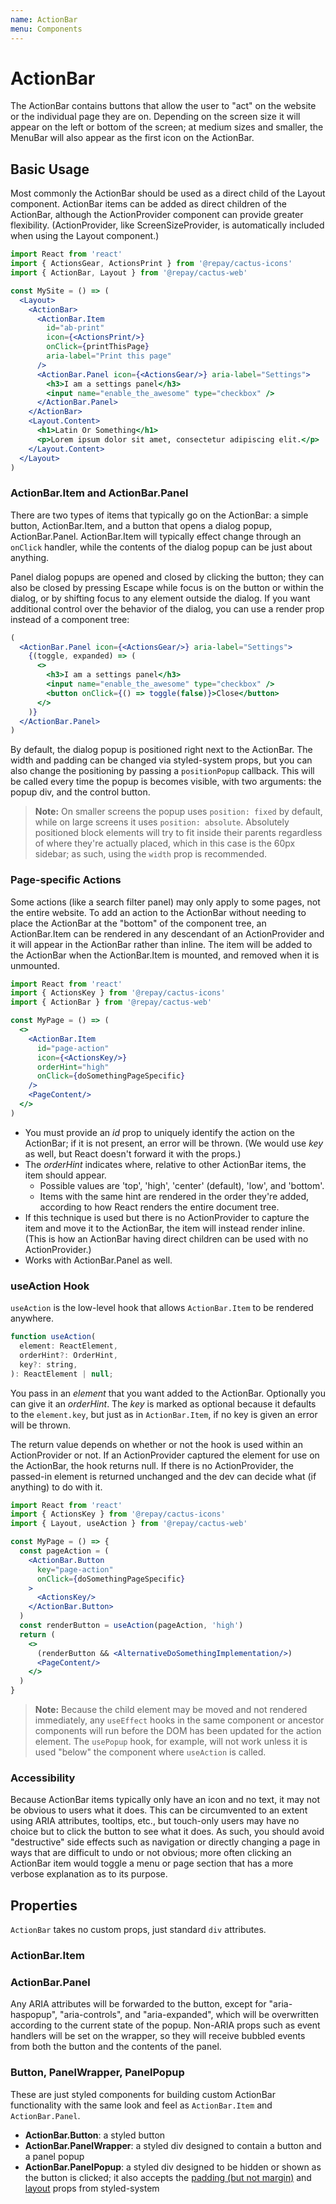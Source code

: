 ```yaml
---
name: ActionBar
menu: Components
---
```



# ActionBar

The ActionBar contains buttons that allow the user to "act" on the website or the individual page they are on. Depending on the screen size it will appear on the left or bottom of the screen; at medium sizes and smaller, the MenuBar will also appear as the first icon on the ActionBar.

## Basic Usage

Most commonly the ActionBar should be used as a direct child of the Layout component. ActionBar items can be added as direct children of the ActionBar, although the ActionProvider component can provide greater flexibility. (ActionProvider, like ScreenSizeProvider, is automatically included when using the Layout component.)

```jsx
import React from 'react'
import { ActionsGear, ActionsPrint } from '@repay/cactus-icons'
import { ActionBar, Layout } from '@repay/cactus-web'

const MySite = () => (
  <Layout>
    <ActionBar>
      <ActionBar.Item
        id="ab-print"
        icon={<ActionsPrint/>}
        onClick={printThisPage}
        aria-label="Print this page"
      />
      <ActionBar.Panel icon={<ActionsGear/>} aria-label="Settings">
        <h3>I am a settings panel</h3>
        <input name="enable_the_awesome" type="checkbox" />
      </ActionBar.Panel>
    </ActionBar>
    <Layout.Content>
      <h1>Latin Or Something</h1>
      <p>Lorem ipsum dolor sit amet, consectetur adipiscing elit.</p>
    </Layout.Content>
  </Layout>
)
```

### ActionBar.Item and ActionBar.Panel

There are two types of items that typically go on the ActionBar: a simple button, ActionBar.Item, and a button that opens a dialog popup, ActionBar.Panel. ActionBar.Item will typically effect change through an `onClick` handler, while the contents of the dialog popup can be just about anything.

Panel dialog popups are opened and closed by clicking the button; they can also be closed by pressing Escape while focus is on the button or within the dialog, or by shifting focus to any element outside the dialog. If you want additional control over the behavior of the dialog, you can use a render prop instead of a component tree:

```jsx
(
  <ActionBar.Panel icon={<ActionsGear/>} aria-label="Settings">
    {(toggle, expanded) => (
      <>
        <h3>I am a settings panel</h3>
        <input name="enable_the_awesome" type="checkbox" />
        <button onClick={() => toggle(false)}>Close</button>
      </>
    )}
  </ActionBar.Panel>
)
```

By default, the dialog popup is positioned right next to the ActionBar. The width and padding can be changed via styled-system props, but you can also change the positioning by passing a `positionPopup` callback. This will be called every time the popup is becomes visible, with two arguments: the popup div, and the control button.

> **Note:** On smaller screens the popup uses `position: fixed` by default, while on large screens it uses `position: absolute`. Absolutely positioned block elements will try to fit inside their parents regardless of where they're actually placed, which in this case is the 60px sidebar; as such, using the `width` prop is recommended.

### Page-specific Actions

Some actions (like a search filter panel) may only apply to some pages, not the entire website. To add an action to the ActionBar without needing to place the ActionBar at the "bottom" of the component tree, an ActionBar.Item can be rendered in any descendant of an ActionProvider and it will appear in the ActionBar rather than inline. The item will be added to the ActionBar when the ActionBar.Item is mounted, and removed when it is unmounted.

```jsx
import React from 'react'
import { ActionsKey } from '@repay/cactus-icons'
import { ActionBar } from '@repay/cactus-web'

const MyPage = () => (
  <>
    <ActionBar.Item
      id="page-action"
      icon={<ActionsKey/>}
      orderHint="high"
      onClick={doSomethingPageSpecific}
    />
    <PageContent/>
  </>
)
```

- You must provide an _id_ prop to uniquely identify the action on the ActionBar; if it is not present, an error will be thrown. (We would use _key_ as well, but React doesn't forward it with the props.)
- The _orderHint_ indicates where, relative to other ActionBar items, the item should appear.
  - Possible values are 'top', 'high', 'center' (default), 'low', and 'bottom'.
  - Items with the same hint are rendered in the order they're added, according to how React renders the entire document tree.
- If this technique is used but there is no ActionProvider to capture the item and move it to the ActionBar, the item will instead render inline. (This is how an ActionBar having direct children can be used with no ActionProvider.)
- Works with ActionBar.Panel as well.

### useAction Hook

`useAction` is the low-level hook that allows `ActionBar.Item` to be rendered anywhere.

```js
function useAction(
  element: ReactElement,
  orderHint?: OrderHint,
  key?: string,
): ReactElement | null;
```

You pass in an _element_ that you want added to the ActionBar. Optionally you can give it an _orderHint_. The _key_ is marked as optional because it defaults to the `element.key`, but just as in `ActionBar.Item`, if no key is given an error will be thrown.

The return value depends on whether or not the hook is used within an ActionProvider or not. If an ActionProvider captured the element for use on the ActionBar, the hook returns null. If there is no ActionProvider, the passed-in element is returned unchanged and the dev can decide what (if anything) to do with it.

```jsx
import React from 'react'
import { ActionsKey } from '@repay/cactus-icons'
import { Layout, useAction } from '@repay/cactus-web'

const MyPage = () => {
  const pageAction = (
    <ActionBar.Button
      key="page-action"
      onClick={doSomethingPageSpecific}
    >
      <ActionsKey/>
    </ActionBar.Button>
  )
  const renderButton = useAction(pageAction, 'high')
  return (
    <>
      (renderButton && <AlternativeDoSomethingImplementation/>)
      <PageContent/>
    </>
  )
}
```

> **Note:** Because the child element may be moved and not rendered immediately, any `useEffect` hooks in the same component or ancestor components will run before the DOM has been updated for the action element. The `usePopup` hook, for example, will not work unless it is used "below" the component where `useAction` is called.

### Accessibility

Because ActionBar items typically only have an icon and no text, it may not be obvious to users what it does. This can be circumvented to an extent using ARIA attributes, tooltips, etc., but touch-only users may have no choice but to click the button to see what it does. As such, you should avoid "destructive" side effects such as navigation or directly changing a page in ways that are difficult to undo or not obvious; more often clicking an ActionBar item would toggle a menu or page section that has a more verbose explanation as to its purpose.

## Properties

`ActionBar` takes no custom props, just standard `div` attributes.

### ActionBar.Item

<PropsTable of={ActionBar} staticProp="ActionBarItem" />

### ActionBar.Panel

Any ARIA attributes will be forwarded to the button, except for "aria-haspopup", "aria-controls", and "aria-expanded", which will be overwritten according to the current state of the popup. Non-ARIA props such as event handlers will be set on the wrapper, so they will receive bubbled events from both the button and the contents of the panel.

<PropsTable of={ActionBar} staticProp="ActionBarPanel" />

### Button, PanelWrapper, PanelPopup

These are just styled components for building custom ActionBar functionality with the same look and feel as `ActionBar.Item` and `ActionBar.Panel`.

- **ActionBar.Button**: a styled button
- **ActionBar.PanelWrapper**: a styled div designed to contain a button and a panel popup
- **ActionBar.PanelPopup**: a styled div designed to be hidden or shown as the button is clicked; it also accepts the [padding (but not margin)](https://styled-system.com/api#space) and [layout](https://styled-system.com/api#layout) props from styled-system
